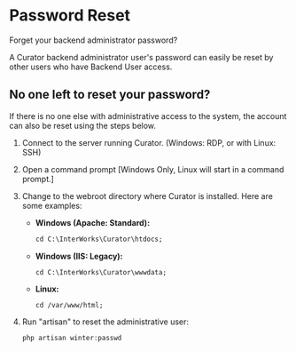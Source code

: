 # Password Reset

Forget your backend administrator password?

A Curator backend administrator user's password can easily be reset by other users who have Backend User access.

## No one left to reset your password?

If there is no one else with administrative access to the system, the account can also be reset using the steps below.

1. Connect to the server running Curator. (Windows: RDP, or with Linux: SSH)
2. Open a command prompt [Windows Only, Linux will start in a command prompt.]
3. Change to the webroot directory where Curator is installed.
   Here are some examples:

    * **Windows (Apache: Standard):**

      ```Apache
      cd C:\InterWorks\Curator\htdocs;
      ```

    * **Windows (IIS: Legacy):**

      ```Windows
      cd C:\InterWorks\Curator\wwwdata;
      ```

    * **Linux:**

      ```Linux
      cd /var/www/html;
      ```

4. Run "artisan" to reset the administrative user:

      ```PHP
      php artisan winter:passwd
      ```
